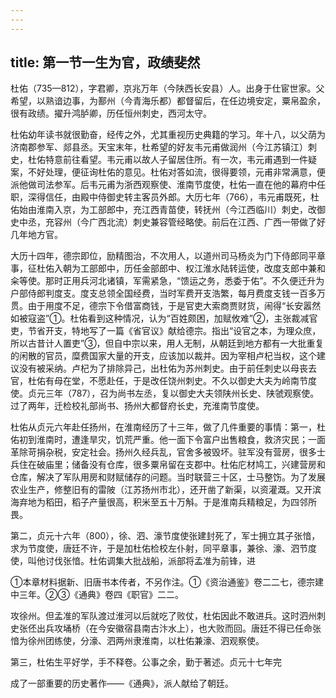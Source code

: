 ```yaml
---
---
---
```

title: 第一节一生为官，政绩斐然
---



杜佑（735—812），字君卿，京兆万年（今陕西长安县）人。出身于仕宦世家。父希望，以熟谙边事，为鄯州（今青海乐都）都督留后，在任边境安定，粟帛盈余，很有政绩。擢升鸿胪卿，历任恒州刺史，西河太守。

杜佑幼年读书就很勤奋，经传之外，尤其重视历史典籍的学习。年十八，以父荫为济南郡参军、郯县丞。天宝末年，杜希望的好友韦元甫做润州（今江苏镇江）刺史，杜佑特意前往看望。韦元甫以故人子留居住所。有一次，韦元甫遇到一件疑案，不好处理，便征询杜佑的意见。杜佑对答如流，很得要领，元甫非常满意，便派他做司法参军。后韦元甫为浙西观察使、淮南节度使，杜佑一直在他的幕府中任职，深得信任，由殿中侍御史转主客员外郎。大历七年（766），韦元甫既死，杜佑始由淮南入京，为工部郎中，充江西青苗使，转抚州（今江西临川）刺史，改御史中丞，充容州（今广西北流）刺史兼容管经略使。前后在江西、广西一带做了好几年地方官。

大历十四年，德宗即位，励精图治，不次用人，以道州司马杨炎为门下侍郎同平章事，征杜佑入朝为工部郎中，历任金部郎中、权江淮水陆转运使，改度支郎中兼和籴等使。那时正用兵河北诸镇，军需紧急，“馈运之务，悉委于佑”。不久便迁升为户部侍郎判度支。度支总领全国经费，当时军费开支浩繁，每月费度支钱一百多万贯。由于用度不足，德宗下令借富商钱，于是官吏大索商贾财货，闹得“长安嚣然如被寇盗”①。杜佑看到这种情况，认为“百姓颇困，加赋攸难”②，主张裁减官吏，节省开支，特地写了一篇《省官议》献给德宗。指出“设官之本，为理众庶，所以古昔计人置吏”③，但自中宗以来，用人无制，从朝廷到地方都有一大批重复的闲散的官员，糜费国家大量的开支，应该加以裁并。因为宰相卢杞当权，这个建议没有被采纳。卢杞为了排除异己，出杜佑为苏州刺史。由于前任刺史以母丧去官，杜佑有母在堂，不愿赴任，于是改任饶州刺史。不久以御史大夫为岭南节度使。贞元三年（787），召为尚书左丞，复以御史大夫领陕州长史、陕虢观察使。过了两年，迁检校礼部尚书、扬州大都督府长史，充淮南节度使。

杜佑从贞元六年赴任扬州，在淮南经历了十三年，做了几件重要的事情：第一，杜佑初到淮南时，遭逢旱灾，饥荒严重。他一面下令富户出售粮食，救济灾民；一面革除苛捐杂税，安定社会。扬州久经兵乱，官舍多被毁坏。驻军没有营房，很多士兵住在破庙里；储备没有仓库，很多粟帛留在支郡中。杜佑庀材鸠工，兴建营房和仓库，解决了军队用房和财赋储存的问题。当时联营三十区，士马整饬。为了发展农业生产，修整旧有的雷陂（江苏扬州市北），还开凿了新渠，以资灌溉。又开滨海弃地为稻田，稻子产量很高，积米至五十万斛。于是淮南兵精粮足，为四邻所畏。

第二，贞元十六年（800），徐、泗、濠节度使张建封死了，军士拥立其子张愔，求为节度使，唐廷不许，于是加杜佑检校左仆射，同平章事，兼徐、濠、泗节度使，叫他讨伐张愔。杜佑调集大批战船，派部将孟准为前锋，进

①本章材料据新、旧唐书本传者，不另作注。①《资治通鉴》卷二二七，德宗建中三年。②③《通典》卷四《职官》二二。

攻徐州。但孟准的军队渡过淮河以后就吃了败仗，杜佑因此不敢进兵。这时泗州刺史张伾出兵攻埇桥（在今安徽宿县南古汴水上），也大败而回。唐廷不得已任命张愔为徐州团练使，分濠、泗两州隶淮南，以杜佑兼濠、泗观察使。

第三，杜佑生平好学，手不释卷。公事之余，勤于著述。贞元十七年完

成了一部重要的历史著作——《通典》，派人献给了朝廷。